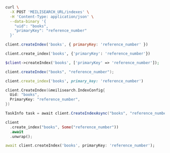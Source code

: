 <CodeGroup>

```bash cURL
curl \
  -X POST 'MEILISEARCH_URL/indexes' \
  -H 'Content-Type: application/json' \
  --data-binary '{
    "uid": "books",
    "primaryKey": "reference_number"
  }'
```

```javascript JS
client.createIndex('books', { primaryKey: 'reference_number' })
```

```python Python
client.create_index('books', {'primaryKey': 'reference_number'})
```

```php PHP
$client->createIndex('books', ['primaryKey' => 'reference_number']);
```

```java Java
client.createIndex("books", "reference_number");
```

```ruby Ruby
client.create_index('books', primary_key: 'reference_number')
```

```go Go
client.CreateIndex(&meilisearch.IndexConfig{
  Uid: "books",
  PrimaryKey: "reference_number",
})
```

```csharp C#
TaskInfo task = await client.CreateIndexAsync("books", "reference_number");
```

```rust Rust
client
  .create_index("books", Some("reference_number"))
  .await
  .unwrap();
```

```dart Dart
await client.createIndex('books', primaryKey: 'reference_number');
```
</CodeGroup>